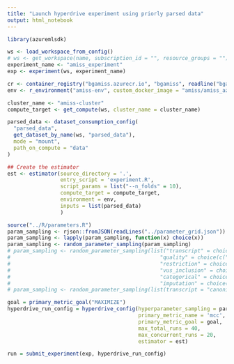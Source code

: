 ```yaml
---
title: "Launch hyperdrive experiment using priorly parsed data"
output: html_notebook
---
```


```r
library(azuremlsdk)

ws <- load_workspace_from_config()
# ws <- get_workspace(name, subscription_id = "", resource_groups = "")
experiment_name <- "amiss_experiment"
exp <- experiment(ws, experiment_name)

cr <- container_registry("bgamiss.azurecr.io", "bgamiss", readline("bgamiss cr password:\n"))
env <- r_environment("amiss-env", custom_docker_image = "amiss/amiss_azure:latest", image_registry_details = cr)

cluster_name <- "amiss-cluster"
compute_target <- get_compute(ws, cluster_name = cluster_name)

parsed_data <- dataset_consumption_config(
  "parsed_data",
  get_dataset_by_name(ws, "parsed_data"),
  mode = "mount",
  path_on_compute = "data"
)

## Create the estimator
est <- estimator(source_directory = '.',
                 entry_script = 'experiment.R',
                 script_params = list("--n_folds" = 10), 
                 compute_target = compute_target,
                 environment = env,
                 inputs = list(parsed_data)
                 )

source("../R/parameters.R")
param_sampling <- rjson::fromJSON(readLines("../parameter_grid.json"))
param_sampling <- lapply(param_sampling, function(x) choice(x))
param_sampling <- random_parameter_sampling(param_sampling)
# param_sampling <- random_parameter_sampling(list("transcript" = choice(c("canonical", "keep_all")),
#                                                "quality" = choice(c("clingen", "twostar", "onestar")),
#                                                "restriction" = choice(c("missense", "all")),
#                                                "vus_inclusion" = choice(c("pathogenic", "benign", "exclude")),
#                                                "categorical" = choice(c("dummy", "dummy")),
#                                                "imputation" = choice(c("zero_imp", "max_imp", "min_imp", "knnImputation", "rf"))))
# param_sampling <- random_parameter_sampling(list(transcript = "canonical",quality = "clingen",restriction = "missense", vus_inclusion="pathogenic", categorical= "dummy", imputation="zero_imp"))

goal = primary_metric_goal("MAXIMIZE")
hyperdrive_run_config = hyperdrive_config(hyperparameter_sampling = param_sampling,
                                          primary_metric_name = 'mcc',
                                          primary_metric_goal = goal,
                                          max_total_runs = 40,
                                          max_concurrent_runs = 20,
                                          estimator = est)

run = submit_experiment(exp, hyperdrive_run_config)
```
